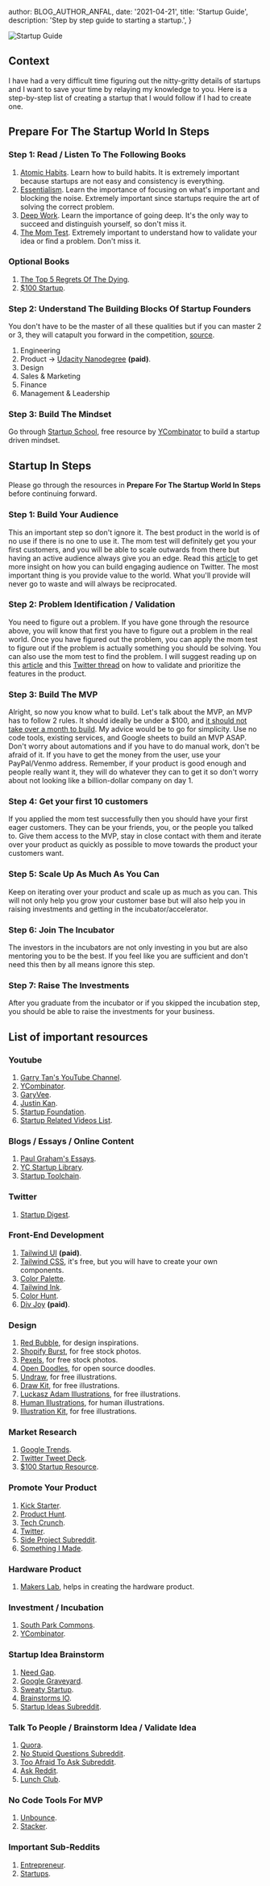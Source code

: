 
  author: BLOG_AUTHOR_ANFAL,
  date: '2021-04-21',
  title: 'Startup Guide',
  description: 'Step by step guide to starting a startup.',
}


<Image
  loader={cloudflareLoader}
  src='blog/2021-04-21-startup-guide/startup-guide.jpg'
  width={1000}
  height={1000}
  alt="Startup Guide"
/>

## Context
I have had a very difficult time figuring out the nitty-gritty details of startups and I want to save your time by relaying my knowledge to you. Here is a step-by-step list of creating a startup that I would follow if I had to create one.

## Prepare For The Startup World In Steps

### Step 1: Read / Listen To The Following Books
1. [Atomic Habits](https://www.audible.ca/pd/Atomic-Habits-Audiobook/B07GBGQJSW). Learn how to build habits. It is extremely important because startups are not easy and consistency is everything.
2. [Essentialism](https://www.audible.ca/pd/Essentialism-Audiobook/B072591XFD). Learn the importance of focusing on what's important and blocking the noise. Extremely important since startups require the art of solving the correct problem.
3. [Deep Work](https://www.audible.ca/pd/Deep-Work-Audiobook/B071HFRS4S). Learn the importance of going deep. It's the only way to succeed and distinguish yourself, so don't miss it.
4. [The Mom Test](https://www.audible.ca/pd/The-Mom-Test-Audiobook/B07RJZL5KK). Extremely important to understand how to validate your idea or find a problem. Don't miss it.

### Optional Books
1. [The Top 5 Regrets Of The Dying](https://www.audible.ca/pd/The-Top-Five-Regrets-of-the-Dying-Audiobook/B075Y2TPNN).
2. [$100 Startup](https://www.audible.ca/pd/The-100-Startup-Audiobook/B071F15R8S).

### Step 2: Understand The Building Blocks Of Startup Founders
You don't have to be the master of all these qualities but if you can master 2 or 3, they will catapult you forward in the competition, [source](https://www.youtube.com/watch?v=WK_XwjhJl3k).

1. Engineering
2. Product -> [Udacity Nanodegree](https://www.udacity.com/course/product-manager-nanodegree--nd036) **(paid)**.
3. Design
4. Sales & Marketing
5. Finance
6. Management & Leadership

### Step 3: Build The Mindset
Go through [Startup School](https://www.startupschool.org), free resource by [YCombinator](https://www.ycombinator.com/) to build a startup driven mindset.

## Startup In Steps
Please go through the resources in **Prepare For The Startup World In Steps** before continuing forward.

### Step 1: Build Your Audience
This an important step so don't ignore it. The best product in the world is of no use if there is no one to use it. The mom test will definitely get you your first customers, and you will be able to scale outwards from there but having an active audience always give you an edge. Read this [article](https://www.reddit.com/r/Entrepreneur/comments/mpdvq6/i_built_a_50k_following_in_9_months_and_it/) to get more insight on how you can build engaging audience on Twitter. The most important thing is you provide value to the world. What you'll provide will never go to waste and will always be reciprocated.

### Step 2: Problem Identification / Validation
You need to figure out a problem. If you have gone through the resource above, you will know that first you have to figure out a problem in the real world. Once you have figured out the problem, you can apply the mom test to figure out if the problem is actually something you should be solving. You can also use the mom test to find the problem. I will suggest reading up on this [article](https://www.reddit.com/r/startups/comments/mmwphz/how_stripe_validates_ideas_for_new_products/) and this [Twitter thread](https://twitter.com/shreyas/status/1376033582305615873) on how to validate and prioritize the features in the product.

### Step 3: Build The MVP
Alright, so now you know what to build. Let's talk about the MVP, an MVP has to follow 2 rules. It should ideally be under a $100, and [it should not take over a month to build](https://www.youtube.com/watch?v=fn5QxET8Y8c). My advice would be to go for simplicity. Use no code tools, existing services, and Google sheets to build an MVP ASAP. Don't worry about automations and if you have to do manual work, don't be afraid of it. If you have to get the money from the user, use your PayPal/Venmo address. Remember, if your product is good enough and people really want it, they will do whatever they can to get it so don't worry about not looking like a billion-dollar company on day 1.

### Step 4: Get your first 10 customers
If you applied the mom test successfully then you should have your first eager customers. They can be your friends, you, or the people you talked to. Give them access to the MVP, stay in close contact with them and iterate over your product as quickly as possible to move towards the product your customers want.

### Step 5: Scale Up As Much As You Can
Keep on iterating over your product and scale up as much as you can. This will not only help you grow your customer base but will also help you in raising investments and getting in the incubator/accelerator.

### Step 6: Join The Incubator
The investors in the incubators are not only investing in you but are also mentoring you to be the best. If you feel like you are sufficient and don't need this then by all means ignore this step.

### Step 7: Raise The Investments
After you graduate from the incubator or if you skipped the incubation step, you should be able to raise the investments for your business.

## List of important resources

### Youtube
1. [Garry Tan's YouTube Channel](https://www.youtube.com/user/rantfoil).
2. [YCombinator](https://www.youtube.com/channel/UCcefcZRL2oaA_uBNeo5UOWg).
3. [GaryVee](https://www.youtube.com/channel/UCOEMEjL1GBJ41uCWur5VXWQ).
4. [Justin Kan](https://www.youtube.com/channel/UCOEMEjL1GBJ41uCWur5VXWQ).
5. [Startup Foundation](https://www.youtube.com/channel/UC4pZ4MuLc6nv_AGJoCv9wRA).
6. [Startup Related Videos List](https://www.youtube.com/playlist?list=PLfR0ntavyd6JGxhox5E5dVCH1hWrf5o0Q).

### Blogs / Essays / Online Content
1. [Paul Graham's Essays](http://www.paulgraham.com/index.html).
2. [YC Startup Library](https://www.ycombinator.com/library).
3. [Startup Toolchain](https://startuptoolchain.com/).

### Twitter
1. [Startup Digest](https://twitter.com/i/lists/1384774150661709826).

### Front-End Development
1. [Tailwind UI](https://tailwindui.com/) **(paid)**.
2. [Tailwind CSS](https://tailwindcss.com/), it's free, but you will have to create your own components.
3. [Color Palette](https://dev.to/tombohub/3-new-tailwind-color-palette-generators-2a3e).
4. [Tailwind Ink](https://tailwind.ink/).
5. [Color Hunt](https://colorhunt.co/).
6. [Div Joy](https://divjoy.com) **(paid)**.

### Design
1. [Red Bubble](https://www.redbubble.com/), for design inspirations.
2. [Shopify Burst](https://burst.shopify.com/), for free stock photos.
3. [Pexels](https://www.pexels.com/), for free stock photos.
4. [Open Doodles](https://www.opendoodles.com/), for open source doodles.
5. [Undraw](https://undraw.co/), for free illustrations.
6. [Draw Kit](https://www.drawkit.io/), for free illustrations.
7. [Luckasz Adam Illustrations](https://lukaszadam.com/illustrations), for free illustrations.
8. [Human Illustrations](https://www.humaaans.com/), for human illustrations.
9. [Illustration Kit](https://illlustrations.co/), for free illustrations.

### Market Research
1. [Google Trends](https://trends.google.com/trends/?geo=US).
2. [Twitter Tweet Deck](https://tweetdeck.twitter.com/).
3. [$100 Startup Resource](http://100startup.com/).

### Promote Your Product
1. [Kick Starter](https://www.kickstarter.com/).
2. [Product Hunt](https://www.producthunt.com/).
3. [Tech Crunch](https://techcrunch.com/).
4. [Twitter](https://twitter.com).
5. [Side Project Subreddit](https://www.reddit.com/r/SideProject/).
6. [Something I Made](https://www.reddit.com/r/somethingimade/).

### Hardware Product
1. [Makers Lab](https://www.makerlabs.com/), helps in creating the hardware product.

### Investment / Incubation
1. [South Park Commons](https://www.southparkcommons.com/).
2. [YCombinator](https://www.ycombinator.com/).

### Startup Idea Brainstorm
1. [Need Gap](https://needgap.com/).
2. [Google Graveyard](https://killedbygoogle.com/).
3. [Sweaty Startup](https://sweatystartup.com/businesses-i-love/).
4. [Brainstorms IO](https://www.brainstorms.io/).
5. [Startup Ideas Subreddit](https://www.reddit.com/r/Startup_Ideas/).

### Talk To People / Brainstorm Idea / Validate Idea
1. [Quora](https://www.quora.com/).
2. [No Stupid Questions Subreddit](https://www.reddit.com/r/NoStupidQuestions/submit).
3. [Too Afraid To Ask Subreddit](https://www.reddit.com/r/TooAfraidToAsk/).
4. [Ask Reddit](https://www.reddit.com/r/AskReddit/submit).
5. [Lunch Club](https://lunchclub.com/).

### No Code Tools For MVP
1. [Unbounce](https://unbounce.com/).
2. [Stacker](https://www.stackerhq.com/).

### Important Sub-Reddits
1. [Entrepreneur](https://www.reddit.com/r/Entrepreneur/).
2. [Startups](https://www.reddit.com/r/startups/).
